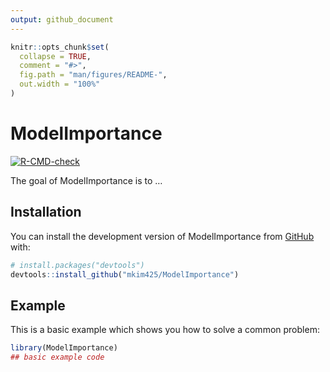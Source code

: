 ```yaml
---
output: github_document
---
```


<!-- README.md is generated from README.Rmd. Please edit that file -->

```r
knitr::opts_chunk$set(
  collapse = TRUE,
  comment = "#>",
  fig.path = "man/figures/README-",
  out.width = "100%"
)
```

# ModelImportance

<!-- badges: start -->
[![R-CMD-check](https://github.com/mkim425/ModelImportance/actions/workflows/R-CMD-check.yaml/badge.svg)](https://github.com/mkim425/ModelImportance/actions/workflows/R-CMD-check.yaml)
<!-- badges: end -->

The goal of ModelImportance is to ...

## Installation

You can install the development version of ModelImportance from [GitHub](https://github.com/) with:

``` r
# install.packages("devtools")
devtools::install_github("mkim425/ModelImportance")
```

## Example

This is a basic example which shows you how to solve a common problem:

```r
library(ModelImportance)
## basic example code
```

